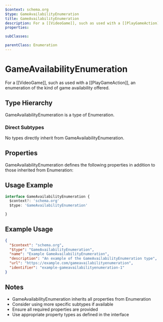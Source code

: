 ```yaml
---
$context: schema.org
$type: GameAvailabilityEnumeration
title: GameAvailabilityEnumeration
description: For a [[VideoGame]], such as used with a [[PlayGameAction]], an enumeration of the kind of game availability offered. 
properties:

subClasses:

parentClass: Enumeration
---
```


# GameAvailabilityEnumeration

For a [[VideoGame]], such as used with a [[PlayGameAction]], an enumeration of the kind of game availability offered. 

## Type Hierarchy

GameAvailabilityEnumeration is a type of Enumeration.

### Direct Subtypes

No types directly inherit from GameAvailabilityEnumeration.

## Properties

GameAvailabilityEnumeration defines the following properties in addition to those inherited from Enumeration:



## Usage Example

```typescript
interface GameAvailabilityEnumeration {
  $context?: 'schema.org'
  $type: 'GameAvailabilityEnumeration'

}
```

## Example Usage

```json
{
  "$context": "schema.org",
  "$type": "GameAvailabilityEnumeration",
  "name": "Example GameAvailabilityEnumeration",
  "description": "An example of the GameAvailabilityEnumeration type",
  "url": "https://example.com/gameavailabilityenumeration",
  "identifier": "example-gameavailabilityenumeration-1"
}
```

## Notes

- GameAvailabilityEnumeration inherits all properties from Enumeration
- Consider using more specific subtypes if available
- Ensure all required properties are provided
- Use appropriate property types as defined in the interface
